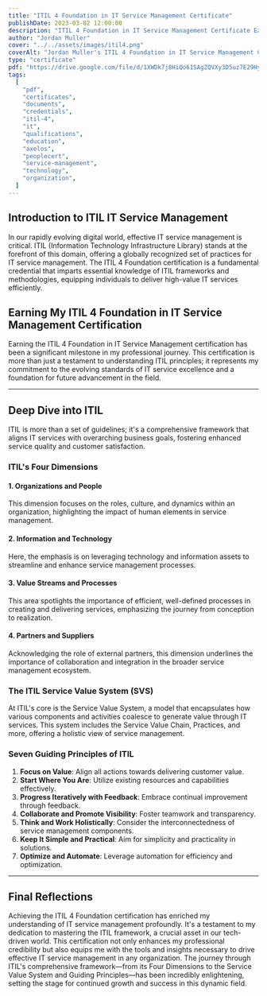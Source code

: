 ```yaml
---
title: "ITIL 4 Foundation in IT Service Management Certificate"
publishDate: 2023-03-02 12:00:00
description: "ITIL 4 Foundation in IT Service Management Certificate Earned from Axelos/PeopleCert in March 2023"
author: "Jordan Muller"
cover: "../../assets/images/itil4.png"
coverAlt: "Jordan Muller's ITIL 4 Foundation in IT Service Management Certificate"
type: "certificate"
pdf: "https://drive.google.com/file/d/1XWDk7j8HiQo61SAgZQVXy3D5uz7E29Hy/view?usp=sharing"
tags:
  [
    "pdf",
    "certificates",
    "documents",
    "credentials",
    "itil-4",
    "it",
    "qualifications",
    "education",
    "axelos",
    "peoplecert",
    "service-management",
    "technology",
    "organization",
  ]
---
```


## Introduction to ITIL IT Service Management

In our rapidly evolving digital world, effective IT service management is critical. ITIL (Information Technology Infrastructure Library) stands at the forefront of this domain, offering a globally recognized set of practices for IT service management. The ITIL 4 Foundation certification is a fundamental credential that imparts essential knowledge of ITIL frameworks and methodologies, equipping individuals to deliver high-value IT services efficiently.

## Earning My ITIL 4 Foundation in IT Service Management Certification

Earning the ITIL 4 Foundation in IT Service Management certification has been a significant milestone in my professional journey. This certification is more than just a testament to understanding ITIL principles; it represents my commitment to the evolving standards of IT service excellence and a foundation for future advancement in the field.

---

## Deep Dive into ITIL

ITIL is more than a set of guidelines; it's a comprehensive framework that aligns IT services with overarching business goals, fostering enhanced service quality and customer satisfaction.

### ITIL's Four Dimensions

#### 1. Organizations and People

This dimension focuses on the roles, culture, and dynamics within an organization, highlighting the impact of human elements in service management.

#### 2. Information and Technology

Here, the emphasis is on leveraging technology and information assets to streamline and enhance service management processes.

#### 3. Value Streams and Processes

This area spotlights the importance of efficient, well-defined processes in creating and delivering services, emphasizing the journey from conception to realization.

#### 4. Partners and Suppliers

Acknowledging the role of external partners, this dimension underlines the importance of collaboration and integration in the broader service management ecosystem.

### The ITIL Service Value System (SVS)

At ITIL's core is the Service Value System, a model that encapsulates how various components and activities coalesce to generate value through IT services. This system includes the Service Value Chain, Practices, and more, offering a holistic view of service management.

### Seven Guiding Principles of ITIL

1. **Focus on Value**: Align all actions towards delivering customer value.
2. **Start Where You Are**: Utilize existing resources and capabilities effectively.
3. **Progress Iteratively with Feedback**: Embrace continual improvement through feedback.
4. **Collaborate and Promote Visibility**: Foster teamwork and transparency.
5. **Think and Work Holistically**: Consider the interconnectedness of service management components.
6. **Keep It Simple and Practical**: Aim for simplicity and practicality in solutions.
7. **Optimize and Automate**: Leverage automation for efficiency and optimization.

---

## Final Reflections

Achieving the ITIL 4 Foundation certification has enriched my understanding of IT service management profoundly. It's a testament to my dedication to mastering the ITIL framework, a crucial asset in our tech-driven world. This certification not only enhances my professional credibility but also equips me with the tools and insights necessary to drive effective IT service management in any organization. The journey through ITIL's comprehensive framework—from its Four Dimensions to the Service Value System and Guiding Principles—has been incredibly enlightening, setting the stage for continued growth and success in this dynamic field.
